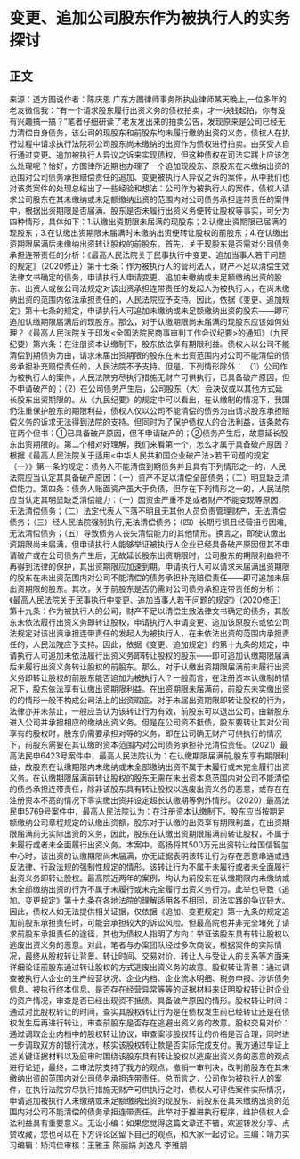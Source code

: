 # 变更、追加公司股东作为被执行人的实务探讨
## 正文
来源：道方图说作者：陈庆恩 广东方图律师事务所执业律师某天晚上,一位多年的老友微信我：“有一个请求股东履行出资义务的债权拍卖，才一块钱起拍，你有没有兴趣搞一搞？”笔者仔细研读了老友发出来的拍卖公告，发现原来是公司已经无力清偿自身债务，该公司的现股东和前股东均未履行缴纳出资的义务，债权人在执行过程中请求执行法院将公司股东尚未缴纳的出资作为债权进行拍卖。由买受人自行通过变更、追加被执行人异议之诉来实现债权，但这种债权在司法实践上应该怎么处理呢？恰好，方图律所近期也办理了一个追加现股东、原股东在未缴纳出资的范围对公司债务承担赔偿责任的追加、变更被执行人异议之诉的案件，从中我们也对该类案件的处理总结出了一些经验和想法：公司作为被执行人的案件，债权人请求公司股东在其未缴纳或未足额缴纳出资的范围内对公司债务承担连带责任的案件中，根据出资期限是否届满、股东是否未履行出资义务便转让股权等事实，可分为四种情形，具体如下：1.认缴出资期限未届满的现股东；2.认缴出资期限已届满的现股东；3.在认缴出资期限未届满时未缴纳出资便转让股权的前股东；4.在认缴出资期限届满后未缴纳出资转让股权的前股东。首先，关于现股东是否需对公司债务承担连带责任的分析：《最高人民法院关于民事执行中变更、追加当事人若干问题的规定》（2020修正）第十七条：作为被执行人的营利法人，财产不足以清偿生效法律文书确定的债务，申请执行人申请变更、追加未缴纳或未足额缴纳出资的股东、出资人或依公司法规定对该出资承担连带责任的发起人为被执行人，在尚未缴纳出资的范围内依法承担责任的，人民法院应予支持。因此，依据《变更、追加规定》第十七条的规定，申请执行人可追加未缴纳或未足额缴纳出资的股东——即可追加认缴期限届满后的现股东。那么，对于认缴期限尚未届满的现股东应该如何处理？《最高人民法院关于印发<全国法院民商事审判工作会议纪要>的通知》（九民纪要）第六条：在注册资本认缴制下，股东依法享有期限利益。债权人以公司不能清偿到期债务为由，请求未届出资期限的股东在未出资范围内对公司不能清偿的债务承担补充赔偿责任的，人民法院不予支持。但是，下列情形除外： （1）公司作为被执行人的案件，人民法院穷尽执行措施无财产可供执行，已具备破产原因，但不申请破产的；（2）在公司债务产生后，公司股东（大）会决议或以其他方式延长股东出资期限的。从《九民纪要》的规定中可以看出，在认缴制的情况下，我国仍注重保护股东的期限利益，债权人仅以公司不能清偿的债务为由请求股东承担赔偿义务的诉求无法得到法院的支持。但同时为了保护债权人的合法利益，该条款存在两个但书：①已具备破产原因，但不申请破产的；②债务产生后，故意延长股东出资期限的。第二个相对好理解，我们来看第一个，怎么才属于具备破产原因？根据《最高人民法院关于适用<中华人民共和国企业破产法>若干问题的规定（一）》第一条的规定：债务人不能清偿到期债务并且具有下列情形之一的，人民法院应当认定其具备破产原因：（一）资产不足以清偿全部债务；（二）明显缺乏清偿能力。第四条：债务人账面资产虽大于负债，但存在下列情形之一的，人民法院应当认定其明显缺乏清偿能力：（一）因资金严重不足或者财产不能变现等原因，无法清偿债务；（二）法定代表人下落不明且无其他人员负责管理财产，无法清偿债务；（三）经人民法院强制执行,无法清偿债务；（四）长期亏损且经营扭亏困难,无法清偿债务；（五）导致债务人丧失清偿能力的其他情形。换言之，即使认缴出资期限尚未届满，但申请执行人能够举证被执行人企业已经具备破产原因但其不申请破产或在公司债务产生后，无故延长股东出资期限时，公司股东的期限利益将不再得到法律的保护，其出资期限应加速到期。申请执行人可以请求未届满出资期限的股东在未出资范围内对公司不能清偿的债务承担补充赔偿责任——即可追加未届出资期限的股东。其次，关于前股东是否仍需对公司债务承担连带责任的分析：《最高人民法院关于民事执行中变更、追加当事人若干问题的规定》（2020修正）第十九条：作为被执行人的公司，财产不足以清偿生效法律文书确定的债务，其股东未依法履行出资义务即转让股权，申请执行人申请变更、追加该原股东或依公司法规定对该出资承担连带责任的发起人为被执行人，在未依法出资的范围内承担责任的，人民法院应予支持。因此，依据《变更、追加规定》的第十九条的规定，申请执行人可追加未依法履行出资义务即转让股权的股东——即可追加认缴期限届满后未履行出资义务转让股权的前股东。那么，对于认缴出资期限届满前未履行出资义务即转让股权的前股东能否追加为被执行人？一般而言，在注册资本认缴制的情况下，股东依法享有认缴出资期限利益。在出资期限未届满前，前股东未实缴出资的的情形一般不构成公司法上的出资瑕疵，对于未届出资期限即转让股权的行为，法律亦并未禁止，一般应当认为该转让行为有效，前股东可以退出公司，由新股东进入公司并承担相应的缴纳出资义务。但是在公司资不抵债，股东要转让其对公司享有的股权时，股东仍需要承担对等的义务，即在公司确无财产可供执行的情况下，前股东需要在其认缴的资本范围内对公司债务承担补充清偿责任。（2021）最高法民申6423号案件中，最高人民法院认为：在认缴期限届满前,股东享有期限利益，故股东在认缴期限内未缴纳或未全部缴纳出资不属于未履行或未完全履行出资义务。在认缴期限届满前转让股权的股东无需在未出资本息范围内对公司不能清偿的债务承担连带责任，除非该股东具有转让股权以逃废出资义务的恶意，或存在在注册资本不高的情况下零实缴出资并设定超长认缴期等例外情形。（2020）最高法民申5769号案件中，最高人民法院认为：在注册资本认缴制下，股东应当按期足额缴纳公司章程规定的认缴出资额，股东对于认缴的出资享有期限利益，在出资期限届满前无实际出资的义务，因此，股东在认缴出资期限届满前转让股权，不属于未履行或者未全面履行出资义务。本案中，高扬将其500万元出资转让给国信智玺中心时，该出资的认缴期限尚未届满，亦无证据表明该转让行为存在恶意串通或违反法律、行政法规的强制性规定的情形，该转让行为不属于未履行或者未全面履行出资义务即转让股权。最高院近两年的案例，均认为前股东在认缴期限内未缴纳或未全部缴纳出资的行为不属于未履行或未完全履行出资义务行为。此举也导致《追加、变更规定》第十九条在各地法院的理解适用各不相同，司法实践的争议较大。因此，债权人如无法提供相关证据，仅依据《追加、变更规定》第十九条的规定追加前股东承担责任时，可能会承担较大的诉讼风险。但最高院也并非完全堵死了请求前股东承担责任的途径，其也为债权人指明了方向：举证该股东具有转让股权以逃废出资义务的恶意。对此，笔者与办案团队经过多次商议，根据案件的实际情况，最终从股权转让背景、转让时间、交易对价、转让人与受让人的关系等方面来详细论证前股东通过转让股权的方式逃废出资义务的故意。股权转让背景：通过调查被执行人企业的生产经营状况、企业内档、企业流水明细、税务申报、涉诉债务信息、被执行终本信息、是否存在经营异常等等的证据材料来证明股权转让时企业的资产情况，审查是否已经出现资不抵债、具备破产原因的情形。股权转让时间：通过对比股权转让的时间，查实其股权转让行为是在债权发生前已经转让还是在债权发生后再进行转让，审查前股东是否存在逃避出资义务的故意。股权交易对价：通过调取企业内档中的股权转让协议，审查案涉股权转让的价格是否合理，同时进一步调取双方的银行流水，核实该股权转让款是否实际完成支付。我方通过举证上述关键证据材料以及庭审时围绕该股东具有转让股权以逃废出资义务的恶意的观点进行论述，最终，二审法院支持了我方的观点，撤销一审判决，改判前股东在其未缴纳出资的范围内对公司债务承担连带责任。总而言之，公司作为被执行人的案件，在执行法院穷尽执行措施无财产可供执行之时，债权人可评估案件实际情况，申请追加被执行人未缴纳或未足额缴纳出资的现股东、前股东在其未缴纳出资的范围内对公司不能清偿的债务承担连带责任，此举对于推进执行程序，维护债权人合法利益具有重要意义。无讼小编：如果您觉得这篇文章还不错，欢迎转发分享、点赞收藏，您也可以在下方评论区留下自己的观点，和大家一起讨论。主编：靖力实习编辑：矫鸿佳审核：王雅玉 陈丽娟 刘逸凡 李雅朋